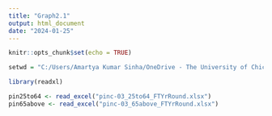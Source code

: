 ```yaml
---
title: "Graph2.1"
output: html_document
date: "2024-01-25"
---
```


```r
knitr::opts_chunk$set(echo = TRUE)
```

```r
setwd = "C:/Users/Amartya Kumar Sinha/OneDrive - The University of Chicago/Miscellaneous/Personal/AdvIllinois_Analysis/GraphsToReplicate/Graph 2.1"
```
```r
library(readxl)

pin25to64 <- read_excel("pinc-03_25to64_FTYrRound.xlsx")
pin65above <- read_excel("pinc-03_65above_FTYrRound.xlsx")
```
```r

```
